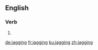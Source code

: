 ==English==

===Verb===
{{head|en|present participle}}

# {{present participle of|jag|lang=en|nocat=1}}

[[de:jagging]]
[[fr:jagging]]
[[ku:jagging]]
[[zh:jagging]]